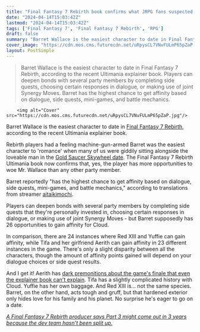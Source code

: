 ```yaml
---
title: "Final Fantasy 7 Rebirth book confirms what JRPG fans suspected: Barret is the easiest character to date, to no one's surprise"
date: "2024-04-14T15:03:42Z"
lastmod: "2024-04-14T15:03:42Z"
tags: ['Final Fantasy 7', 'Final Fantasy 7 Rebirth', 'RPG']
draft: false
summary: "Barret Wallace is the easiest character to date in Final Fantasy 7 Rebirth, according to the recent Ultimania explainer book. Players can deepen bonds with several party members by completing side quests, choosing certain responses in dialogue, or making use of joint Synergy Moves. Barret has the highest chance to get affinity based on dialogue, side quests, mini-games, and battle mechanics."
cover_image: "https://cdn.mos.cms.futurecdn.net/uRpysCL7VNvFULmP65pZaP.jpg" 
layout: PostSimple
---
```

> Barret Wallace is the easiest character to date in Final Fantasy 7 Rebirth, according to the recent Ultimania explainer book. Players can deepen bonds with several party members by completing side quests, choosing certain responses in dialogue, or making use of joint Synergy Moves. Barret has the highest chance to get affinity based on dialogue, side quests, mini-games, and battle mechanics.


        <img alt="Cover" src="https://cdn.mos.cms.futurecdn.net/uRpysCL7VNvFULmP65pZaP.jpg"/>
        
Barret Wallace is the easiest character to date in [Final Fantasy 7 Rebirth](https://www.gamesradar.com/final-fantasy-7-rebirth-guide/), according to the recent Ultimania explainer book.

Rebirth players had a feeling machine-gun-armed Barret was the easiest character to 'romance' when many of us were giddily sitting alongside the loveable man in the [Gold Saucer Skywheel date](https://www.gamesradar.com/final-fantasy-7-rebirth-gold-saucer-date-party-bonds/). The Final Fantasy 7 Rebirth Ultimania book now confirms that, yes, the player has more opportunities to woe Mr. Wallace than any other party member. 

Barret reportedly "has the highest chance to get affinity based on dialogue, side quests, mini-games, and battle mechanics," according to translations from streamer [aitaikimochi](https://twitter.com/aitaikimochi/status/1778712960678183402?t=5V7TaKBJXh_AVUX1Isa5sw&s=19). 

Players can deepen bonds with several party members by completing side quests that they're personally invested in, choosing certain responses in dialogue, or making use of joint Synergy Moves - but Barret supposedly has 26 opportunities to gain affinity for Cloud. 

In comparison, there are 24 instances where Red XIII and Yuffie can gain affinity, while Tifa and her girlfriend Aerith can gain affinity in 23 different instances in the game. There's only a slight disparity between all the characters, though the amount of affinity points gained will depend on your dialogue choices or side quest results. 

And I get it! Aerith has [dark premonitions about the game's finale that even the explainer book can't explain](https://www.gamesradar.com/even-the-final-fantasy-7-rebirth-explainer-book-cant-explain-whats-up-with-the-jrpgs-divisive-ending/). Tifa has a slightly complicated history with Cloud. Yuffie has her own baggage. And Red XIII is… not the same species. Barret, on the other hand, acts tough and gruff, but that hardened exterior only hides love for his family and his planet. No surprise he's eager to go on a date.

[<em>A Final Fantasy 7 Rebirth producer says Part 3 might come out in 3 years because the dev team hasn’t been split up.</em>](https://www.gamesradar.com/louder-for-the-shareholders-in-the-back-final-fantasy-7-rebirth-director-says-part-3-may-be-finished-within-just-3-years-because-the-dev-team-hasnt-been-split-up/)
        